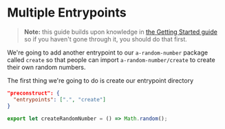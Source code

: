 # Multiple Entrypoints

> **Note:** this guide builds upon knowledge in [the Getting Started guide](/getting-started) so if you haven't gone through it, you should do that first.

We're going to add another entrypoint to our `a-random-number` package called `create` so that people can import `a-random-number/create` to create their own random numbers.

The first thing we're going to do is create our entrypoint directory

```json
"preconstruct": {
  "entrypoints": [".", "create"]
}
```

```jsx
export let createRandomNumber = () => Math.random();
```
